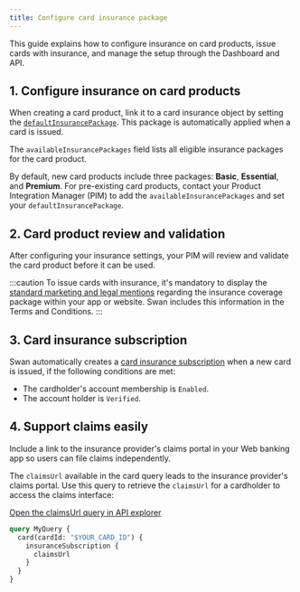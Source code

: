 ```yaml
---
title: Configure card insurance package
---
```


This guide explains how to configure insurance on card products, issue cards with insurance, and manage the setup through the Dashboard and API.

## 1. Configure insurance on card products

When creating a card product, link it to a card insurance object by setting the [`defaultInsurancePackage`](https://api-reference.swan.io/objects/card-insurance-configuration/#cardinsuranceconfigurationdefaultinsurancepackagecardinsurancepackage). 
This package is automatically applied when a card is issued.

The `availableInsurancePackages` field lists all eligible insurance packages for the card product.

By default, new card products include three packages: **Basic**, **Essential**, and **Premium**. For pre-existing card products, contact your Product Integration Manager (PIM) to add the `availableInsurancePackages` and set your `defaultInsurancePackage`.

## 2. Card product review and validation

After configuring your insurance settings, your PIM will review and validate the card product before it can be used.

:::caution
To issue cards with insurance, it's mandatory to display the [standard marketing and legal mentions](https://docs.google.com/presentation/d/159nE02OtxcZ_uVQIpX8H7fLVC9VubPAf/edit?slide=id.g33c8ca1d644_0_302#slide=id.g33c8ca1d644_0_302) regarding the insurance coverage package within your app or website. Swan includes this information in the Terms and Conditions.
:::

## 3. Card insurance subscription

Swan automatically creates a [card insurance subscription](/topics/cards/overview/insurance-on-cards#insurance-subscription) when a new card is issued, if the following conditions are met:

- The cardholder's account membership is `Enabled`.
- The account holder is `Verified`.

## 4. Support claims easily

Include a link to the insurance provider's claims portal in your Web banking app so users can file claims independently.

The `claimsUrl` available in the card query leads to the insurance provider's claims portal. 
Use this query to retrieve the `claimsUrl` for a cardholder to access the claims interface:

<a href="https://explorer.swan.io?query=cXVlcnkgTXlRdWVyeSB7CiAgY2FyZChjYXJkSWQ6ICIkWU9VUl9DQVJEX0lEIikgewogICAgaW5zdXJhbmNlU3Vic2NyaXB0aW9uIHsKICAgICAgY2xhaW1zVXJsCiAgICB9CiAgfQp9Cg%3D%3D&tab=api" className="explorer-badge">Open the claimsUrl query in API explorer</a>


```graphql
query MyQuery {
  card(cardId: "$YOUR_CARD_ID") {
    insuranceSubscription {
      claimsUrl
    }
  }
}
